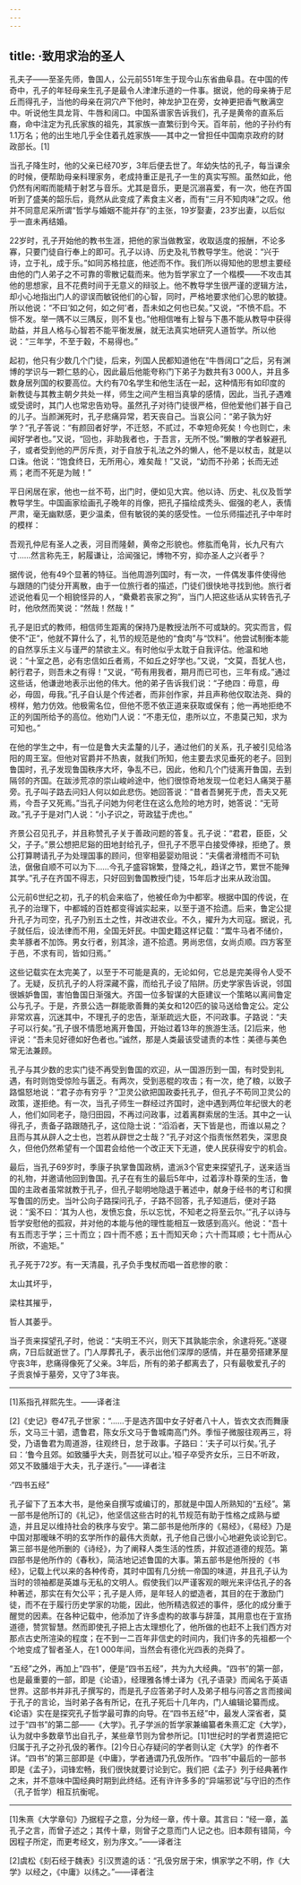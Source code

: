 ```yaml
---
---
---
```

title: ·致用求治的圣人
---




孔夫子——至圣先师，鲁国人，公元前551年生于现今山东省曲阜县。在中国的传奇中，孔子的年轻母亲生孔子是最令人津津乐道的一件事。据说，他的母亲祷于尼丘而得孔子，当他的母亲在洞穴产下他时，神龙护卫在旁，女神更把香气散满空中。听说他生具龙背、牛唇和阔口。中国系谱家告诉我们，孔子是黄帝的直系后裔，命中注定为孔氏家族的祖先，其家族一直繁衍到今天。百年前，他的子孙约有1.1万名；他的出生地几乎全住着孔姓家族——其中之一曾担任中国南京政府的财政部长。[1]

当孔子降生时，他的父亲已经70岁，3年后便去世了。年幼失怙的孔子，每当课余的时候，便帮助母亲料理家务，老成持重正是孔子一生的真实写照。虽然如此，他仍然有闲暇而能精于射艺与音乐。尤其是音乐，更是沉溺喜爱，有一次，他在齐国听到了盛美的韶乐后，竟然从此变成了素食主义者，而有“三月不知肉味”之叹。他并不同意尼采所谓“哲学与婚姻不能并存”的主张，19岁娶妻，23岁出妻，以后似乎一直未再结婚。

22岁时，孔子开始他的教书生涯，把他的家当做教室，收取适度的报酬，不论多寡，只要门徒自行奉上的即可。孔子以诗、历史及礼节教导学生。他说：“兴于诗，立于礼，成于乐。”如同苏格拉底，他述而不作。我们所以得知他的思想主要经由他的门人弟子之不可靠的零散记载而来。他为哲学家立了一个楷模——不攻击其他的思想家，且不花费时间于无意义的辩驳上。他不教导学生很严谨的逻辑方法，却小心地指出门人的谬误而敏锐他们的心智，同时，严格地要求他们心思的敏捷。所以他说：“不曰‘如之何，如之何’者，吾未如之何也已矣。”又说，“不愤不启。不悱不发。举一隅不以三隅反，则不复也。”他相信唯有上智与下愚不能从教导中获得助益，并且人格与心智若不能平衡发展，就无法真实地研究人道哲学。所以他说：“三年学，不至于穀，不易得也。”

起初，他只有少数几个门徒，后来，列国人民都知道他在“牛唇阔口”之后，另有渊博的学识与一颗仁慈的心，因此最后他能夸称门下弟子为数共有3 000人，并且多数身居列国的权要高位。大约有70名学生和他生活在一起，这种情形有如印度的新教徒与其教主朝夕共处一样，师生之间产生相当真挚的感情，因此，当孔子遇难或受谤时，其门人也常忠告劝导。虽然孔子对待门徒很严格，但他爱他们甚于自己的儿子。当颜渊死时，孔子悲痛异常，若天丧自己。当哀公问：“弟子孰为好学？”孔子答说：“有颜回者好学，不迁怒，不贰过，不幸短命死矣！今也则亡，未闻好学者也。”又说，“回也，非助我者也，于吾言，无所不悦。”懒散的学者躲避孔子，或者受到他的严厉斥责，对于自放于礼法之外的懒人，他不是以杖击，就是以口诛。他说：“饱食终日，无所用心，难矣哉！”又说，“幼而不孙弟；长而无述焉；老而不死是为贼！”

平日闲居在家，他也一丝不苟，出门时，便如见大宾。他以诗、历史、礼仪及哲学教导学生。中国画家绘画孔子晚年的肖像，把孔子描绘成秃头、倔强的老人，表情严肃，毫无幽默感，更少温柔，但有敏锐的美的感受性。一位乐师描述孔子中年时的模样：

吾观孔仲尼有圣人之表，河目而隆颡，黄帝之形貌也。修肱而龟背，长九尺有六寸……然言称先王，躬履谦让，洽闻强记，博物不穷，抑亦圣人之兴者乎？



据传说，他有49个显著的特征。当他周游列国时，有一次，一件偶发事件使得他与跟随的门徒分开离散，由于一位旅行者的描述，门徒们很快地寻找到他。旅行者述说他看见一个相貌怪异的人，“纍纍若丧家之狗”，当门人把这些话从实转告孔子时，他欣然而笑说：“然哉！然哉！”

孔子是旧式的教师，相信师生距离的保持乃是教授法所不可或缺的。究实而言，假使不“正”，他就不算什么了，礼节的规范是他的“食肉”与“饮料”。他尝试制衡本能的自然享乐主义与谨严的禁欲主义。有时他似乎太耽于自我评估。他温和地说：“十室之邑，必有忠信如丘者焉，不如丘之好学也。”又说，“文莫，吾犹人也，躬行君子，则吾未之有得！”又说，“苟有用我者，期月而已可也，三年有成。”通过这些话，他谦逊地表示出他的伟大。他的弟子告诉我们说：“子绝四：毋意，毋必，毋固，毋我。”孔子自认是个传述者，而非创作家，并且声称他仅取法尧、舜的榜样，勉力仿效。他极需名位，但他不愿不依正道来获取或保有；他一再地拒绝不正的列国所给予的高位。他劝门人说：“不患无位，患所以立，不患莫己知，求为可知也。”

在他的学生之中，有一位是鲁大夫孟釐的儿子，通过他们的关系，孔子被引见给洛阳的周王室。但他对官爵并不热衷，就我们所知，他主要去求见垂死的老子。回到鲁国时，孔子发现鲁国秩序大坏，争乱不已，因此，他和几个门徒离开鲁国，去到隔邻的齐国。在跋涉荒凉的崇山峻岭途中，他们很惊奇地发现一位老妇人痛哭于墓旁。孔子叫子路去问妇人何以如此悲伤。她回答说：“昔者吾舅死于虎，吾夫又死焉，今吾子又死焉。”当孔子问她为何老住在这么危险的地方时，她答说：“无苛政。”孔子于是对门人说：“小子识之，苛政猛于虎也。”

齐景公召见孔子，并且称赞孔子关于善政问题的答复。孔子说：“君君，臣臣，父父，子子。”景公想把尼谿的田地封给孔子，但孔子不愿平白接受俸禄，拒绝了。景公打算聘请孔子为处理国事的顾问，但宰相晏婴劝阻说：“夫儒者滑稽而不可轨法，倨傲自顺不可以为下……今孔子盛容锦繁，登降之礼，趋详之节，累世不能殚其学。”孔子在齐国不得志，只好回到鲁国教授门徒，15年后才出来从政治国。

公元前6世纪之初，孔子的机会来临了，他被任命为中都宰。根据中国的传说，在孔子的治理下，中都城的百姓都变得诚实起来，以至于道不拾遗。后来，鲁定公提升孔子为司空，孔子乃别五土之性，并改进农业。不久，擢升为大司寇。据说，孔子就任后，设法律而不用，全国无奸民。中国史籍这样记载：“鬻牛马者不储价，卖羊豚者不加饰。男女行者，别其涂，道不拾遗。男尚忠信，女尚贞顺。四方客至于邑，不求有司，皆如归焉。”

这些记载实在太完美了，以至于不可能是真的，无论如何，它总是完美得令人受不了。无疑，反抗孔子的人将深藏不露，而给孔子设了陷阱。历史学家告诉说，邻国很嫉妒鲁国，害怕鲁国日渐强大。齐国一位多智谋的大臣建议一个策略以离间鲁定公与孔子。于是，齐景公选一群能歌善舞的美女和120匹的骏马送给鲁定公。定公非常欢喜，沉迷其中，不理孔子的忠告，渐渐疏远大臣，不问政事。子路说：“夫子可以行矣。”孔子很不情愿地离开鲁国，开始过着13年的旅游生活。[2]后来，他评说：“吾未见好德如好色者也。”诚然，那是人类最该受谴责的本性：美德与美色常无法兼顾。

孔子与其少数的忠实门徒不再受到鲁国的欢迎，从一国游历到一国，有时受到礼遇，有时则饱受惊险与匮乏。有两次，受到恶棍的攻击；有一次，绝了粮，以致子路愠怒地说：“君子亦有穷乎？”卫灵公欲把国政委托孔子，但孔子不苟同卫灵公的政策，遂拒绝。有一次，当孔子师生一群经过齐国时，途中遇到两位年纪很大的老人，他们如同老子，隐归田园，不再过问政事，过着离群索居的生活。其中之一认得孔子，责备子路跟随孔子，这位隐士说：“滔滔者，天下皆是也，而谁以易之？且而与其从辟人之士也，岂若从辟世之士哉？”孔子对这个指责怅然若失，深思良久，但他仍然希望有一个国君会给他一个改正天下无道，使人民获得安宁的机会。

最后，当孔子69岁时，季康子执掌鲁国政柄，遣派3个官吏来探望孔子，送来适当的礼物，并邀请他回到鲁国。孔子在有生的最后5年中，过着淳朴尊荣的生活，鲁国的主政者虽常就教于孔子，但孔子聪明地隐退于著述中，献身于经书的考订和撰写鲁国的历史。当叶公向子路探问孔子，子路不回答，孔子知道后，便对子路说：“奚不曰：‘其为人也，发愤忘食，乐以忘忧，不知老之将至云尔。’”孔子以诗与哲学安慰他的孤寂，并对他的本能与他的理性能相互一致感到高兴。他说：“吾十有五而志于学；三十而立；四十而不惑；五十而知天命；六十而耳顺；七十而从心所欲，不逾矩。”

孔子死于72岁。有一天清晨，孔子负手曳杖而唱一首悲惨的歌：

太山其坏乎，

梁柱其摧乎，

哲人其萎乎。



当子贡来探望孔子时，他说：“夫明王不兴，则天下其孰能宗余，余逮将死。”遂寝病，7日后就逝世了。门人厚葬孔子，表示出他们深厚的感情，并在墓旁搭建茅屋守丧3年，悲痛得像死了父亲。3年后，所有的弟子都离去了，只有最敬爱孔子的子贡哀悼于墓旁，又守了3年丧。



* * *



[1]系指孔祥熙先生。——译者注

[2]《史记》卷47孔子世家：“……于是选齐国中女子好者八十人，皆衣文衣而舞康乐，文马三十驷，遗鲁君，陈女乐文马于鲁城南高门外。季恒子微服往观再三，将受，乃语鲁君为周道游，往观终日，怠于政事。子路曰：‘夫子可以行矣。’孔子曰：‘鲁今且郊。如致膰乎大夫，则吾犹可以止。’桓子卒受齐女乐，三日不听政，郊又不致膰俎于大夫，孔子遂行。”——译者注





·“四书五经”


孔子留下了五本大书，是他亲自撰写或编订的，那就是中国人所熟知的“五经”。第一部书是他所订的《礼记》，他坚信这些古时的礼节规范有助于性格之成熟与塑造，并且足以维持社会的秩序与安宁。第二部书是他所序的《易经》，《易经》乃是中国对那暧昧不明的玄学所作的最伟大贡献，孔子他自己很小心地避免谈论到它。第三部书是他所删的《诗经》，为了阐释人类生活的性质，并叙述道德的规范。第四部书是他所作的《春秋》，简洁地记述鲁国的大事。第五部书是他所授的《书经》，记载上代以来的各种传奇，其时中国有几分统一帝国的味道，并且孔子认为当时的领袖都是英雄与无私的文明人。假使我们以严谨客观的眼光来评估孔子的各种著述，那实在有欠公平；孔子是人师，是年轻人的塑造者，其目的在于激励门徒，而不在于履行历史学家的功能，因此，他所精选叙述的事件，感化的成分重于醒觉的因素。在各种记载中，他添加了许多虚构的故事与辞藻，其用意也在于宣扬道德，赞赏智慧。然而即使孔子把上古太理想化了，他所做的也赶不上我们西方对那点古史所渲染的程度；在不到一二百年非信史的时间内，我们许多的先祖都一个个地变成了智者圣人，在1 000年间，当然会有德化光四表的尧舜了。

“五经”之外，再加上“四书”，便是“四书五经”，共为九大经典。“四书”的第一部，也是最重要的一部，即是《论语》，经理雅各博士译为《孔子语录》而闻名于英语世界。这部书并非孔子撰写的，而是孔子应答弟子时人及弟子相与问答之言而接闻于孔子的言论，当时弟子各有所记，在孔子死后十几年内，门人编辑论纂而成。《论语》实在是探究孔子哲学最可靠的向导。在“四书五经”中，最发人深省者，莫过于“四书”的第二部——《大学》。孔子学派的哲学家兼编纂者朱熹汇定《大学》，认为就中多数章节出自孔子，某些章节则为曾参所记。[1]1世纪时的学者贾逵把它归属于孔子之孙孔伋的著作。[2]今日心存疑问的学者则认定《大学》的作者不详。“四书”的第三部即是《中庸》，学者通谓乃孔伋所作。“四书”中最后的一部书即是《孟子》，词锋宏畅，我们很快就要讨论到它。我们把《孟子》列于经典著作之末，并不意味中国经典时期到此终结。还有许许多多的“异端邪说”与守旧的杰作（孔子哲学）相互抗衡呢。



* * *



[1]朱熹《大学章句》乃据程子之意，分为经一章，传十章。其言曰：“经一章，盖孔子之言，而曾子述之；其传十章，则曾子之意而门人记之也。旧本颇有错简，今因程子所定，而更考经文，别为序文。”——译者注

[2]虞松《刻石经于魏表》引汉贾逵的话：“孔伋穷居于宋，惧家学之不明，作《大学》以经之，《中庸》以纬之。”——译者注